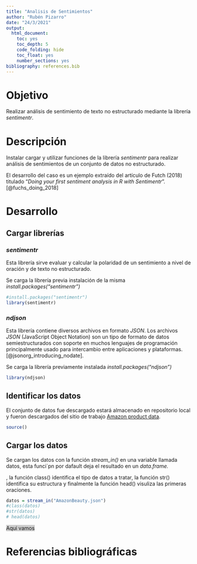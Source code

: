 ---
title: "Analisis de Sentimientos"
author: "Rubén Pizarro"
date: "24/3/2021"
output: 
  html_document: 
    toc: yes
    toc_depth: 5
    code_folding: hide
    toc_float: yes
    number_sections: yes
bibliography: references.bib
---

# Objetivo

Realizar análisis de sentimiento de texto no estructurado mediante la librería *sentimentr*.

# Descripción

Instalar cargar y utilizar funciones de la librería *sentimentr* para realizar análisis de sentimientos de un conjunto de datos no estructurado.

El desarrollo del caso es un ejemplo extraído del artículo de Futch (2018) titulado "*Doing your first sentiment analysis in R with Sentimentr*".[@fuchs_doing_2018]

# Desarrollo

## Cargar librerías

### *sentimentr*

Esta librería sirve evaluar y calcular la polaridad de un sentimiento a nivel de oración y de texto no estructurado.

Se carga la librería previa instalación de la misma *install.packages("sentimentr")*

```{r message=FALSE, warning=FALSE}
#install.packages("sentimentr")
library(sentimentr)

```

### *ndjson*

Esta librería contiene diversos archivos en formato *JSON*. Los archivos *JSON* (JavaScript Object Notation) son un tipo de formato de datos semiestructurados con soporte en muchos lenguajes de programación principalmente usado para intercambio entre aplicaciones y plataformas. [@jsonorg_introducing_nodate].

Se carga la librería previamente instalada *install.packages("ndjson")*

```{r message=FALSE, warning=FALSE}

library(ndjson)
```

## Identificar los datos 

El conjunto de datos fue descargado estará almacenado en repositorio local y fueron descargados del sitio de trabajo [Amazon product data](http://jmcauley.ucsd.edu/data/amazon/ "Amazon product data").

```{r}
source()

```

## Cargar los datos

Se cargan los datos con la función *stream_in()* en una variable llamada datos, esta funci´pn por dafault deja el resultado en un *data.frame.*

, la función class() identifica el tipo de datos a tratar, la función str() identifica su estructura y finalmente la función head() visuliza las primeras oraciones.

```{r}
datos = stream_in("AmazonBeauty.json")
#class(datos)
#str(datos)
# head(datos)
```

[Aqui vamos]{style="background: #CCC;"}

# Referencias bibliográficas
